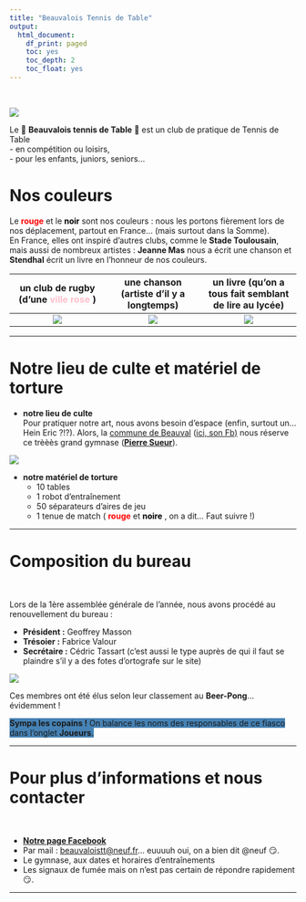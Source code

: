 ```yaml
---
title: "Beauvalois Tennis de Table"
output:
  html_document:
    df_print: paged
    toc: yes
    toc_depth: 2
    toc_float: yes
---
```


<br>

![](www/Actualites/logo.jpg)

Le 🏓 **Beauvalois tennis de Table** 🏓 est un club de pratique de Tennis de Table  
- en compétition ou loisirs,  
- pour les enfants, juniors, seniors...  

# **Nos couleurs**

Le <span style="color:red"> **rouge** </span> et le <span style="color:black"> **noir** </span> sont nos couleurs : nous les portons fièrement lors de nos déplacement, partout en France... (mais surtout dans la Somme).  
En France, elles ont inspiré d'autres clubs, comme le **Stade Toulousain**, mais aussi de nombreux artistes : **Jeanne Mas** nous a écrit une chanson et **Stendhal** écrit un livre en l'honneur de nos couleurs.

|un club de rugby (d'une <span style="color:pink"> ville rose </span> )|une chanson (artiste d'il y a longtemps)|un livre (qu'on a tous fait semblant de lire au lycée)|
|:---:|:---:|:---:|
|![](www/Actualites/ST.jpg)|![](www/Actualites/JeanneMas.jpg)|![](www/Actualites/Stendhal_Le-Rouge-et-le-Noir.jpg)|

---

# **Notre lieu de culte et matériel de torture**

- **notre lieu de culte**  
Pour pratiquer notre art, nous avons besoin d'espace (enfin, surtout un... Hein Eric ?!?). Alors, la [commune de Beauval](https://www.beauval.fr/) ([ici, son Fb)](https://www.facebook.com/Commune-de-Beauval-1448289485288877) nous réserve ce trèèès grand gymnase ([**Pierre Sueur**](https://www.beauval.fr/vie-associative/salle-pierre-sueur/)).

![](www/Actualites/vue_gymnase_ext.png)

- **notre matériel de torture**  
  - 10 tables
  - 1 robot d'entraînement
  - 50 séparateurs d'aires de jeu
  - 1 tenue de match (<span style="color:red"> **rouge** </span> et <span style="color:black"> **noire** </span>, on a dit... Faut suivre !)

---

# **Composition du bureau**

<br>

Lors de la 1ère assemblée générale de l'année, nous avons procédé au renouvellement du bureau :  

- **Président :** Geoffrey Masson  
- **Trésoier :** Fabrice Valour  
- **Secrétaire :** Cédric Tassart (c'est aussi le type auprès de qui il faut se plaindre s'il y a des fotes d'ortografe sur le site)  

![](www/Actualites/reunion ping.jpg)

Ces membres ont été élus selon leur classement au **Beer-Pong**... évidemment ! 

<span style="background-color:steelBlue"> **Sympa les copains !** On balance les noms des responsables de ce fiasco dans l'onglet **Joueurs**. </span>

---

# **Pour plus d'informations et nous contacter**

<br>

- [**Notre page Facebook**](https://www.facebook.com/beauvaltennisdetable)
- Par mail : <beauvaloistt@neuf.fr>... euuuuh oui, on a bien dit @neuf 😏.  
- Le gymnase, aux dates et horaires d'entraînements  
- Les signaux de fumée mais on n'est pas certain de répondre rapidement 😏.  

---
